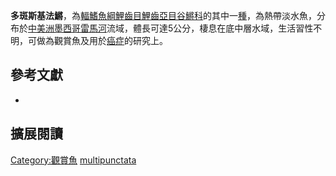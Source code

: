 {{Speciesbox
| name = 多斑斯基法鱂
| image = 
| image_width = 200px
| image_caption = 
| status = NE
| status_system = IUCN3.1
| genus = Skiffia
| species = multipunctata
| authority = [[Pellegrin|Pellegrin]], 1901
| synonyms = *''Xenendum multipunctatum '', Pellegrin, 1901 
*''Goodea multipunctata'',Pellegrin, 1901 
}}

'''多斑斯基法鱂'''，為[[輻鰭魚綱|輻鰭魚綱]][[鯉齒目|鯉齒目]][[鯉齒亞目|鯉齒亞目]][[谷鱂科|谷鱂科]]的其中一[[種|種]]，為熱帶淡水魚，分布於[[中美洲|中美洲]][[墨西哥|墨西哥]][[雷馬河|雷馬河]]流域，體長可達5公分，棲息在底中層水域，生活習性不明，可做為觀賞魚及用於[[癌症|癌症]]的研究上。

== 參考文獻 ==
*{{FishBase_species|genus=Skiffia|species=multipunctata|year=2014|month=10}}

== 擴展閱讀 ==
{{refbegin}}
{{wikispecies-inline|Skiffia multipunctata 多斑斯基法鱂}}
{{refend}}
{{Taxonbar|from=Q6409390}}

[[Category:觀賞魚|Category:觀賞魚]]
[[Category:斯基法鱂屬|multipunctata]]


{{魚類小作品}}